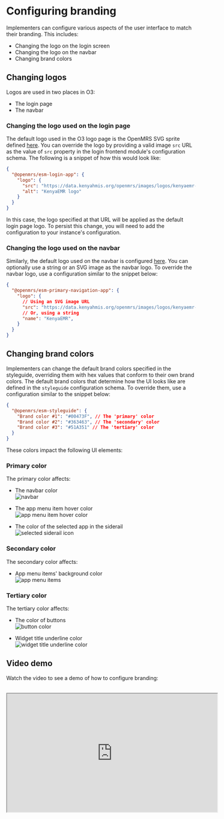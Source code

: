 # Configuring branding

Implementers can configure various aspects of the user interface to match their branding. This includes:

- Changing the logo on the login screen
- Changing the logo on the navbar
- Changing brand colors

## Changing logos

Logos are used in two places in O3:

- The login page 
- The navbar

### Changing the logo used on the login page

The default logo used in the O3 logo page is the OpenMRS SVG sprite defined [here](https://github.com/openmrs/openmrs-esm-core/blob/0def92114577a10bd81e78c25de0edd4ced3a84d/packages/apps/esm-login-app/src/login/login.component.tsx#L160). You can override the logo by providing a valid image `src` URL as the value of `src` property in the login frontend module's configuration schema. The following is a snippet of how this would look like:

```json
{
  "@openmrs/esm-login-app": {
    "logo": {
      "src": "https://data.kenyahmis.org/openmrs/images/logos/kenyaemr-logo.svg",
      "alt": "KenyaEMR logo"
    }
  }
}
```

In this case, the logo specified at that URL will be applied as the default login page logo. To persist this change, you will need to add the configuration to your instance's configuration.

### Changing the logo used on the navbar

Similarly, the default logo used on the navbar is configured [here](https://github.com/openmrs/openmrs-esm-core/blob/0def92114577a10bd81e78c25de0edd4ced3a84d/packages/apps/esm-primary-navigation-app/src/components/logo/logo.component.tsx#L10). You can optionally use a string or an SVG image as the navbar logo. To override the navbar logo, use a configuration similar to the snippet below:

```json
{
  "@openmrs/esm-primary-navigation-app": {
    "logo": {
      // Using an SVG image URL
      "src": "https://data.kenyahmis.org/openmrs/images/logos/kenyaemr-logo-nav.svg"
      // Or, using a string
      "name": "KenyaEMR",
    }
  }
}
```

## Changing brand colors

Implementers can change the default brand colors specified in the styleguide, overriding them with hex values that conform to their own brand colors. The default brand colors that determine how the UI looks like are defined in the `styleguide` configuration schema. To override them, use a configuration similar to the snippet below:

```json
{
  "@openmrs/esm-styleguide": {
    "Brand color #1": "#00473F", // The 'primary' color
    "Brand color #2": "#363463", // The 'secondary' color
    "Brand color #3": "#51A351" // The 'tertiary' color
  }
}
```

These colors impact the following UI elements:

### Primary color

The primary color affects:

- The navbar color
  <br />
  ![navbar](/navbar.png)
  <br />

- The app menu item hover color
  <br />
  ![app menu item hover color](/app-menu-items-hover.png)
  <br />

- The color of the selected app in the siderail
  <br />
  ![selected siderail icon](/siderail-icon.png)
  <br />

### Secondary color

The secondary color affects:

- App menu items' background color
  <br />
  ![app menu items](/app-menu-items.png)
  <br />

### Tertiary color

The tertiary color affects:

- The color of buttons
  <br />
  ![button color](/button.png)
  <br />

- Widget title underline color
  <br />
  ![widget title underline color](/widget-title-underline-color.png)
  <br />

## Video demo

Watch the video to see a demo of how to configure branding:
  
  <br />
  <iframe
    width="560"
    height="315"
    src="https://www.youtube.com/embed/u5TmUFBrm_s"
    title="Theming and White Labelling with OpenMRS 3"
    allow="accelerometer; autoplay; clipboard-write; encrypted-media; gyroscope; picture-in-picture; web-share"
    allowFullScreen
  />
